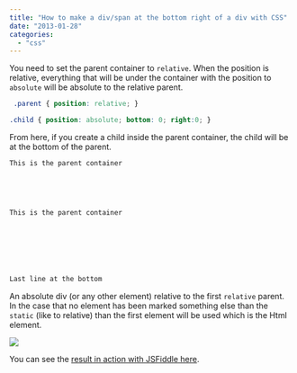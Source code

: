 ```yaml
---
title: "How to make a div/span at the bottom right of a div with CSS"
date: "2013-01-28"
categories: 
  - "css"
---
```


You need to set the parent container to `relative`. When the position is relative, everything that will be under the container with the position to `absolute` will be absolute to the relative parent.


```css
 .parent { position: relative; }

.child { position: absolute; bottom: 0; right:0; } 
```


From here, if you create a child inside the parent container, the child will be at the bottom of the parent.


```html 
This is the parent container

  
  
  

This is the parent container

  
  
  
  
  
  
Last line at the bottom 
``` 

An absolute div (or any other element) relative to the first `relative` parent. In the case that no element has been marked something else than the `static` (like to relative) than the first element will be used which is the Html element.

![](/images/blog/cssBottomRight-400x223.png)

You can see the [result in action with JSFiddle here](http://jsfiddle.net/KA6YE/).
